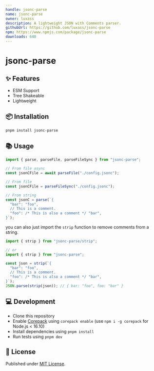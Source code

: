 ```yaml
---
handle: jsonc-parse
name: jsonc-parse
owner: luxass
description: A lightweight JSON with Comments parser.
githubUrl: https://github.com/luxass/jsonc-parse
npm: https://www.npmjs.com/package/jsonc-parse
downloads: 640
---
```


# jsonc-parse

## ✨ Features

* ESM Support
* Tree Shakeable
* Lightweight

## 📦 Installation

```sh
pnpm install jsonc-parse
```

## 📚 Usage

```ts
import { parse, parseFile, parseFileSync } from "jsonc-parse";

// From file async
const jsonCFile = await parseFile("./config.jsonc");

// From file
const jsonCFile = parseFileSync("./config.jsonc");

// From string
const jsonC = parse(`{
  "bar": "foo",
  // This is a comment.
  "foo": /* This is also a comment */ "bar",
}`);
```

you can also just import the `strip` function to remove comments from a string.

```ts
import { strip } from "jsonc-parse/strip";

// or
import { strip } from "jsonc-parse";

const json = strip(`{
  "bar": "foo",
  // This is a comment.
  "foo": /* This is also a comment */ "bar",
}`);
JSON.parse(strip(json)); // { bar: "foo", foo: "bar" }
```

## 💻 Development

* Clone this repository
* Enable [Corepack](https://github.com/nodejs/corepack) using `corepack enable` (use `npm i -g corepack` for Node.js < 16.10)
* Install dependencies using `pnpm install`
* Run tests using `pnpm dev`

## 📄 License

Published under [MIT License](https://github.com/luxass/jsonc-parse/blob/main/LICENSE).
